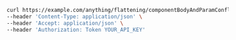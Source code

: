 ```bash showLineNumbers copy filename="Component Body And Param Conflict usage example"
curl https://example.com/anything/flattening/componentBodyAndParamConflict?str=Web \
--header 'Content-Type: application/json' \
--header 'Accept: application/json' \
--header 'Authorization: Token YOUR_API_KEY'
```

